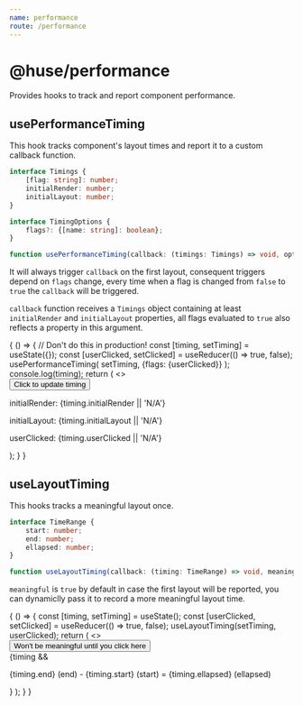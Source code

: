 ```yaml
---
name: performance
route: /performance
---
```



# @huse/performance

Provides hooks to track and report component performance.

## usePerformanceTiming

This hook tracks component's layout times and report it to a custom callback function.

```typescript
interface Timings {
    [flag: string]: number;
    initialRender: number;
    initialLayout: number;
}

interface TimingOptions {
    flags?: {[name: string]: boolean};
}

function usePerformanceTiming(callback: (timings: Timings) => void, options?: TimingOptions): void
```

It will always trigger `callback` on the first layout, consequent triggers depend on `flags` change,
every time when a flag is changed from `false` to `true` the `callback` will be triggered.

`callback` function receives a `Timings` object containing at least `initialRender` and `initialLayout` properties,
all flags evaluated to `true` also reflects a property in this argument.

<Playground>
    {
        () => {
            // Don't do this in production!
            const [timing, setTiming] = useState({});
            const [userClicked, setClicked] = useReducer(() => true, false);
            usePerformanceTiming(
                setTiming,
                {flags: {userClicked}}
            );
            console.log(timing);
            return (
                <>
                    <div>
                        <Button onClick={setClicked}>Click to update timing</Button>
                    </div>
                    <p>
                        initialRender: {timing.initialRender || 'N/A'}
                    </p>
                    <p>
                        initialLayout: {timing.initialLayout || 'N/A'}
                    </p>
                    <p>
                        userClicked: {timing.userClicked || 'N/A'}
                    </p>
                </>
            );
        }
    }
</Playground>

## useLayoutTiming

This hooks tracks a meaningful layout once.

```typescript
interface TimeRange {
    start: number;
    end: number;
    ellapsed: number;
}

function useLayoutTiming(callback: (timing: TimeRange) => void, meaningful?: boolean): void
```

`meaningful` is `true` by default in case the first layout will be reported,
you can dynamiclly pass it to record a more meaningful layout time.

<Playground>
    {
        () => {
            const [timing, setTiming] = useState();
            const [userClicked, setClicked] = useReducer(() => true, false);
            useLayoutTiming(setTiming, userClicked);
            return (
                <>
                    <div>
                        <Button onClick={setClicked}>Won't be meaningful until you click here</Button>
                    </div>
                    {timing && <p>{timing.end} (end) - {timing.start} (start) = {timing.ellapsed} (ellapsed)</p>}
                </>
            );
        }
    }
</Playground>
